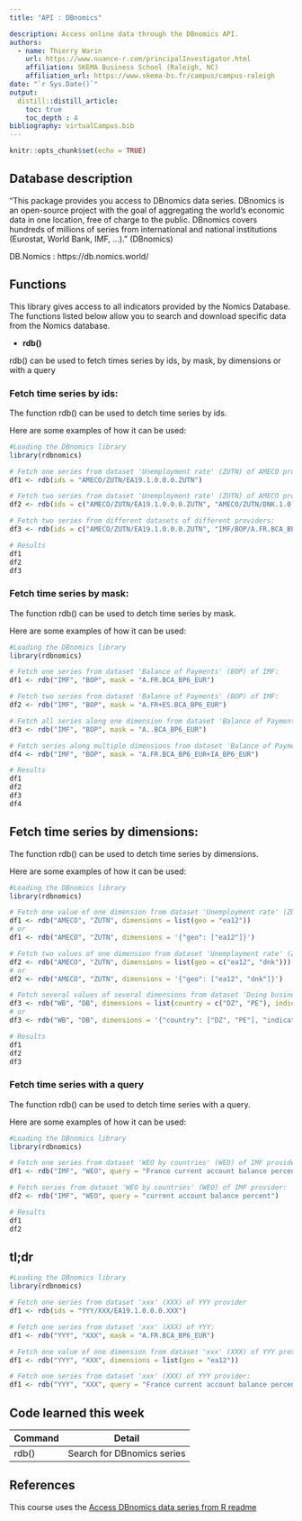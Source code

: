 ```yaml
---
title: "API : DBnomics"

description: Access online data through the DBnomics API.
authors:
  - name: Thierry Warin
    url: https://www.nuance-r.com/principalInvestigator.html
    affiliation: SKEMA Business School (Raleigh, NC)
    affiliation_url: https://www.skema-bs.fr/campus/campus-raleigh 
date: "`r Sys.Date()`"
output: 
  distill::distill_article:
    toc: true
    toc_depth : 4
bibliography: virtualCampus.bib
---
```


```r
knitr::opts_chunk$set(echo = TRUE)
```


## Database description 

"This package provides you access to DBnomics data series. DBnomics is an open-source project with the goal of aggregating the world's economic data in one location, free of charge to the public. DBnomics covers hundreds of millions of series from international and national institutions (Eurostat, World Bank, IMF, ...)." (DBnomics)

DB.Nomics : https://db.nomics.world/


## Functions 

This library gives access to all indicators provided by the Nomics Database. The functions listed below allow you to search and download specific data from the Nomics database.

* **rdb()**

rdb() can be used to fetch times series by ids, by mask, by dimensions or with a query


### Fetch time series by ids:

The function rdb() can be used to detch time series by ids. 

Here are some examples of how it can be used:

```r
#Loading the DBnomics library
library(rdbnomics)

# Fetch one series from dataset 'Unemployment rate' (ZUTN) of AMECO provider
df1 <- rdb(ids = "AMECO/ZUTN/EA19.1.0.0.0.ZUTN")

# Fetch two series from dataset 'Unemployment rate' (ZUTN) of AMECO provider:
df2 <- rdb(ids = c("AMECO/ZUTN/EA19.1.0.0.0.ZUTN", "AMECO/ZUTN/DNK.1.0.0.0.ZUTN"))

# Fetch two series from different datasets of different providers:
df3 <- rdb(ids = c("AMECO/ZUTN/EA19.1.0.0.0.ZUTN", "IMF/BOP/A.FR.BCA_BP6_EUR"))

# Results
df1
df2
df3
```


### Fetch time series by mask:

The function rdb() can be used to detch time series by mask. 

Here are some examples of how it can be used:

```r
#Loading the DBnomics library
library(rdbnomics)

# Fetch one series from dataset 'Balance of Payments' (BOP) of IMF:
df1 <- rdb("IMF", "BOP", mask = "A.FR.BCA_BP6_EUR")

# Fetch two series from dataset 'Balance of Payments' (BOP) of IMF:
df2 <- rdb("IMF", "BOP", mask = "A.FR+ES.BCA_BP6_EUR")

# Fetch all series along one dimension from dataset 'Balance of Payments' (BOP) of IMF:
df3 <- rdb("IMF", "BOP", mask = "A..BCA_BP6_EUR")

# Fetch series along multiple dimensions from dataset 'Balance of Payments' (BOP) of IMF:
df4 <- rdb("IMF", "BOP", mask = "A.FR.BCA_BP6_EUR+IA_BP6_EUR")

# Results
df1
df2
df3
df4
```


## Fetch time series by dimensions:

The function rdb() can be used to detch time series by dimensions. 

Here are some examples of how it can be used:

```r
#Loading the DBnomics library
library(rdbnomics)

# Fetch one value of one dimension from dataset 'Unemployment rate' (ZUTN) of AMECO provider:
df1 <- rdb("AMECO", "ZUTN", dimensions = list(geo = "ea12"))
# or
df1 <- rdb("AMECO", "ZUTN", dimensions = '{"geo": ["ea12"]}')

# Fetch two values of one dimension from dataset 'Unemployment rate' (ZUTN) of AMECO provider:
df2 <- rdb("AMECO", "ZUTN", dimensions = list(geo = c("ea12", "dnk")))
# or
df2 <- rdb("AMECO", "ZUTN", dimensions = '{"geo": ["ea12", "dnk"]}')

# Fetch several values of several dimensions from dataset 'Doing business' (DB) of World Bank:
df3 <- rdb("WB", "DB", dimensions = list(country = c("DZ", "PE"), indicator = c("ENF.CONT.COEN.COST.ZS", "IC.REG.COST.PC.FE.ZS")))
# or
df3 <- rdb("WB", "DB", dimensions = '{"country": ["DZ", "PE"], "indicator": ["ENF.CONT.COEN.COST.ZS", "IC.REG.COST.PC.FE.ZS"]}')

# Results
df1
df2
df3
```


### Fetch time series with a query

The function rdb() can be used to detch time series with a query.

Here are some examples of how it can be used:

```r
#Loading the DBnomics library
library(rdbnomics)

# Fetch one series from dataset 'WEO by countries' (WEO) of IMF provider:
df1 <- rdb("IMF", "WEO", query = "France current account balance percent")

# Fetch series from dataset 'WEO by countries' (WEO) of IMF provider:
df2 <- rdb("IMF", "WEO", query = "current account balance percent")

# Results
df1
df2
```


## tl;dr

```r
#Loading the DBnomics library
library(rdbnomics)

# Fetch one series from dataset 'xxx' (XXX) of YYY provider
df1 <- rdb(ids = "YYY/XXX/EA19.1.0.0.0.XXX")

# Fetch one series from dataset 'xxx' (XXX) of YYY:
df1 <- rdb("YYY", "XXX", mask = "A.FR.BCA_BP6_EUR")

# Fetch one value of one dimension from dataset 'xxx' (XXX) of YYY provider:
df1 <- rdb("YYY", "XXX", dimensions = list(geo = "ea12"))

# Fetch one series from dataset 'xxx' (XXX) of YYY provider:
df1 <- rdb("YYY", "XXX", query = "France current account balance percent")

```


## Code learned this week

| **Command** | **Detail** |
| ------------------------------ | ----------------------------------  |
| rdb() | Search for DBnomics series |


## References

This course uses the [Access DBnomics data series from R readme](https://git.nomics.world/dbnomics/rdbnomics?fbclid=IwAR0Y9QHhNLsxsVumQ0MfnmcK5d9Ld1_qZRc3rrlUu9AxYAoQ5XKg4fawsKY)





